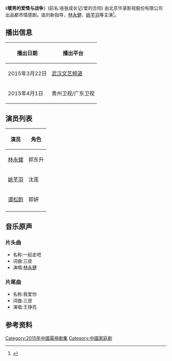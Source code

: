 {{电视节目信息框
| 颜色      = gold
| 名称      = 暖男的爱情与战争
| 英文名称  = 
| 图片      = 暖男的爱情与战争.jpg
| 图说      = 
| 别名      = 
| 类型      = 
| 格式      = 
| 原创      = 
| 发展      = 
| 编剧      = 
| 总导演    = 
| 导演      = [[刘新|刘新]]
| 助理导演  = 
| 创意总监  = 
| 主持      = 
| 主演      = [[林永健|林永健]]、[[姚芊羽|姚芊羽]]、[[谭松韵|谭松韵]]
| 评委      = 
| 配音      = 
| 旁白      = 
| 国家      = {{PRC}}
| 语言      = [[现代标准汉语|汉语普通话]]
| 字幕      = 
| 标语      = 
| 季数      = 
| 集数      = 34
| 每集列表  = 
| 每集长度  = 45分钟
| 配乐      = 
| 主题曲    = 
| 片头曲    = 一起走吧
| 作曲      = 
| 作词      = 
| 演唱      = [[林永健|林永健]]
| 片尾曲    = 我爱你
| 作曲2     = 
| 作词2     = 
| 演唱2     = [[王铮亮|王铮亮]]
| 插曲      = 
| 制作年份  = 2013年
| 制片人    = {{PRC}}
| 共同制片人 = 
| 出品人    = 陈润生、肖凯林、张惠建
| 监制      = 姜艳、王小川、田影、张然
| 执行制作  = 
| 共同执行制作 = 
<!-- | 副制作人  =  -->
| 顾问标签  = 
| 顾问      = 
| 故事标签  = 
| 故事      = 
| 编审      = 
| 剪辑      = 
| 外景      = 
| 摄影      = 
| 机位      = 
| 制作公司  = [[华录百纳|北京华录百纳影视股份有限公司]]
| 电视网    =  {{PRC}}
| 图像制式  = 
| 声音制式  = 
| 播出国家  = 
| 集数0     = 
| 每集长度0 = 
| 开始      = 
| 结束      = 
| 前作      = 
| 续作      = 
| 相关节目  = 
| 中国大陆名称 = 
| 台湾名称  = 
| 港澳名称  = 
| 马新名称  = 
| 官方网站  = 
| 制作网站  = 
| imdb_id   = 
| tv_com_id = 
}}
《'''暖男的爱情与战争'''》(前名:爸爸成长记/爱的合同) 由北京华录影视股份有限公司出品都市情感剧。由刘新指导，[[林永健|林永健]]、[[姚芊羽|姚芊羽]]等主演<ref>{{Cite web |url=http://slide.ent.sina.com.cn/tv/slide_4_704_106134.html#p=1 |title=组图：《暖男》曝温情剧照谭松韵重拾父女情 |accessdate=2015-04-11 |archive-date=2015-04-16 |archive-url=https://web.archive.org/web/20150416103545/http://slide.ent.sina.com.cn/tv/slide_4_704_106134.html#p=1 |dead-url=no }}</ref>。

==播出信息==
{| class="wikitable"
|-
! 播出日期 !! 播出平台 
|-
| 2015年3月22日 || [[武汉电视台|武汉文艺频道]] 
|-
| 2015年4月1日 || 贵州卫视/广东卫视 
|}

==演员列表==
{| class="wikitable"
|-
!  演员 ||角色 
|-
| [[林永健|林永健]]||郭东升
|-
|[[姚芊羽|姚芊羽]]||沈莲
|-
|[[谭松韵|谭松韵]]||郭妍
|-
|}

==音乐原声==
===片头曲===
*名称:一起走吧
*词曲:三皮
*演唱:[[林永健|林永健]]
===片尾曲===
*名称:我爱你
*词曲:三皮
*演唱:王铮亮

==参考资料==
{{reflist}}
{{DEFAULTSORT:N暖}}
[[Category:2015年中國電視劇集|Category:2015年中國電視劇集]]
[[Category:中國家庭劇|Category:中國家庭劇]]